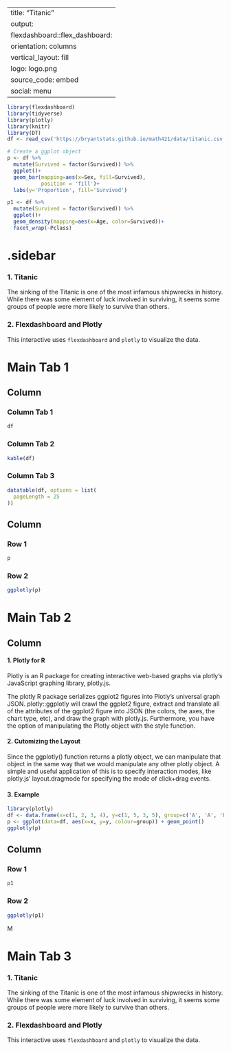 
---
title: "Titanic"
output: 
  flexdashboard::flex_dashboard:
    orientation: columns
    vertical_layout: fill
    logo: logo.png
    source_code: embed
    social: menu
---

```r
library(flexdashboard)
library(tidyverse)
library(plotly)
library(knitr)
library(DT)
df <- read_csv('https://bryantstats.github.io/math421/data/titanic.csv')

# Create a ggplot object
p <- df %>% 
  mutate(Survived = factor(Survived)) %>% 
  ggplot()+ 
  geom_bar(mapping=aes(x=Sex, fill=Survived), 
           position = 'fill')+
  labs(y='Proportion', fill='Survived')

p1 <- df %>% 
  mutate(Survived = factor(Survived)) %>% 
  ggplot()+ 
  geom_density(mapping=aes(x=Age, color=Survived))+
  facet_wrap(~Pclass)
```

{.sidebar}
=======================================================================

### 1. Titanic

The sinking of the Titanic is one of the most infamous shipwrecks in history. While there was some element of luck involved in surviving, it seems some groups of people were more likely to survive than others.

### 2. Flexdashboard and Plotly

This interactive uses `flexdashboard` and `plotly` to visualize the data. 

Main Tab 1
=======================================================================

Column {data-width=500, .tabset}
-----------------------------------------------------------------------

### Column Tab 1

```r
df
```


### Column Tab 2

```r
kable(df)
```


### Column Tab 3

```r
datatable(df, options = list(
  pageLength = 25
))
```


Column {data-width=500}
-----------------------------------------------------------------------

### Row 1

```r
p
```

### Row 2

```r
ggplotly(p)
```


Main Tab 2
=======================================================================

Column {data-width=500}
-----------------------------------------------------------------------

#### 1. Plotly for R

Plotly is an R package for creating interactive web-based graphs via plotly's JavaScript graphing library, plotly.js.

The plotly R package serializes ggplot2 figures into Plotly's universal graph JSON. plotly::ggplotly will crawl the ggplot2 figure, extract and translate all of the attributes of the ggplot2 figure into JSON (the colors, the axes, the chart type, etc), and draw the graph with plotly.js. Furthermore, you have the option of manipulating the Plotly object with the style function.


#### 2. Cutomizing the Layout

Since the ggplotly() function returns a plotly object, we can manipulate that object in the same way that we would manipulate any other plotly object. A simple and useful application of this is to specify interaction modes, like plotly.js' layout.dragmode for specifying the mode of click+drag events.


#### 3. Example

```r
library(plotly)
df <- data.frame(x=c(1, 2, 3, 4), y=c(1, 5, 3, 5), group=c('A', 'A', 'B', 'B'))
p <- ggplot(data=df, aes(x=x, y=y, colour=group)) + geom_point()
ggplotly(p)
```



Column {data-width=500}
-----------------------------------------------------------------------

### Row 1

```r
p1
```

### Row 2

```r
ggplotly(p1)
```

M

Main Tab 3
=======================================================================

### 1. Titanic

The sinking of the Titanic is one of the most infamous shipwrecks in history. While there was some element of luck involved in surviving, it seems some groups of people were more likely to survive than others.

### 2. Flexdashboard and Plotly

This interactive uses `flexdashboard` and `plotly` to visualize the data. 